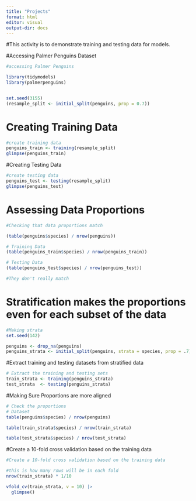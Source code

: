 ```yaml
---
title: "Projects"
format: html
editor: visual
output-dir: docs
---
```

#This activity is to demonstrate training and testing data for models.

#Accessing Palmer Penguins Dataset
```r
#accessing Palmer Penguins

library(tidymodels)
library(palmerpenguins)


set.seed(3155)
(resample_split <- initial_split(penguins, prop = 0.7))

```

# Creating Training Data
```r
#create training data
penguins_train <- training(resample_split)
glimpse(penguins_train)

```

#Creating Testing Data
```r
#create testing data
penguins_test <- testing(resample_split)
glimpse(penguins_test)
```

# Assessing Data Proportions

```r
#Checking that data proportions match

(table(penguins$species) / nrow(penguins))

# Training Data
(table(penguins_train$species) / nrow(penguins_train))

# Testing Data
(table(penguins_test$species) / nrow(penguins_test))

#They don't really match
```
# Stratification makes the proportions even for each subset of the data 
```r
#Making strata
set.seed(142)

penguins <- drop_na(penguins)
penguins_strata <- initial_split(penguins, strata = species, prop = .7)

```

#Extract training and testing datasets from stratified data

```r

# Extract the training and testing sets
train_strata <- training(penguins_strata)
test_strata  <- testing(penguins_strata)

```

#Making Sure Proportions are more aligned
```r
# Check the proportions
# Dataset
table(penguins$species) / nrow(penguins)

table(train_strata$species) / nrow(train_strata)

table(test_strata$species) / nrow(test_strata)

```

#Create a 10-fold cross validation based on the training data

```r
#Create a 10-fold cross validation based on the training data

#this is how many rows will be in each fold
nrow(train_strata) * 1/10

vfold_cv(train_strata, v = 10) |>
  glimpse()


```




